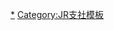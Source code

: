 {{Navbox
|name=北海道旅客鐵道旭川支社
|state=collapsed
|title=[[File:JR logo (hokkaido).svg|25px]] {{link-ja|北海道旅客鐵道旭川支社|北海道旅客鉄道旭川支社}}
|titlestyle = border-left:solid 3em #2cb431; border-right:solid 3em #2cb431; background-color:#ddd;
|group1 = 路線
|list1 = [[函館本線]] - [[留萌本線]] - [[富良野線]] - [[宗谷本線]] - [[石北本線]] - [[釧網本線]]
|group2 = 車輛基地
|list2 = {{link-ja|旭川運轉所|旭川運転所}} - {{link-ja|旭川車掌所|旭川車掌所}} - {{link-ja|北見運轉所|北見運転所}} - {{link-ja|宗谷北線運輸營業所|宗谷北線運輸営業所}}
}}<noinclude>
[[Category:北海道旅客鐵道路線模板|*]]
[[Category:JR支社模板]]
</noinclude>